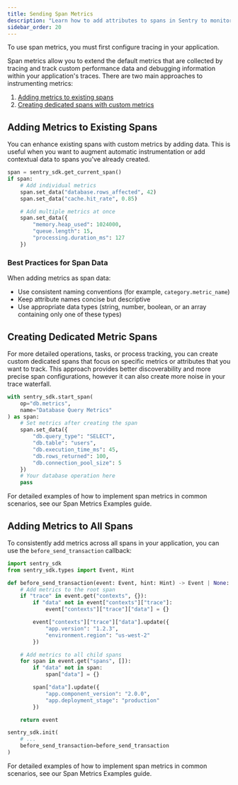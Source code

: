 ```yaml
---
title: Sending Span Metrics
description: "Learn how to add attributes to spans in Sentry to monitor performance and debug applications "
sidebar_order: 20
---
```


<Alert>

To use span metrics, you must first <PlatformLink to="/tracing/">configure tracing</PlatformLink> in your application.

</Alert>

Span metrics allow you to extend the default metrics that are collected by tracing and track custom performance data and debugging information within your application's traces. There are two main approaches to instrumenting metrics:

1. [Adding metrics to existing spans](#adding-metrics-to-existing-spans)
2. [Creating dedicated spans with custom metrics](#creating-dedicated-metric-spans)

## Adding Metrics to Existing Spans

You can enhance existing spans with custom metrics by adding data. This is useful when you want to augment automatic instrumentation or add contextual data to spans you've already created.

```python
span = sentry_sdk.get_current_span()
if span:
    # Add individual metrics
    span.set_data("database.rows_affected", 42)
    span.set_data("cache.hit_rate", 0.85)

    # Add multiple metrics at once
    span.set_data({
        "memory.heap_used": 1024000,
        "queue.length": 15,
        "processing.duration_ms": 127
    })
```

### Best Practices for Span Data

When adding metrics as span data:

- Use consistent naming conventions (for example, `category.metric_name`)
- Keep attribute names concise but descriptive
- Use appropriate data types (string, number, boolean, or an array containing only one of these types)

## Creating Dedicated Metric Spans

For more detailed operations, tasks, or process tracking, you can create custom dedicated spans that focus on specific metrics or attributes that you want to track. This approach provides better discoverability and more precise span configurations, however it can also create more noise in your trace waterfall.

```python
with sentry_sdk.start_span(
    op="db.metrics",
    name="Database Query Metrics"
) as span:
    # Set metrics after creating the span
    span.set_data({
        "db.query_type": "SELECT",
        "db.table": "users",
        "db.execution_time_ms": 45,
        "db.rows_returned": 100,
        "db.connection_pool_size": 5
    })
    # Your database operation here
    pass
```

For detailed examples of how to implement span metrics in common scenarios, see our <PlatformLink to="/tracing/span-metrics/examples/">Span Metrics Examples</PlatformLink> guide.

## Adding Metrics to All Spans

To consistently add metrics across all spans in your application, you can use the `before_send_transaction` callback:

```python
import sentry_sdk
from sentry_sdk.types import Event, Hint

def before_send_transaction(event: Event, hint: Hint) -> Event | None:
    # Add metrics to the root span
    if "trace" in event.get("contexts", {}):
        if "data" not in event["contexts"]["trace"]:
            event["contexts"]["trace"]["data"] = {}

        event["contexts"]["trace"]["data"].update({
            "app.version": "1.2.3",
            "environment.region": "us-west-2"
        })

    # Add metrics to all child spans
    for span in event.get("spans", []):
        if "data" not in span:
            span["data"] = {}

        span["data"].update({
            "app.component_version": "2.0.0",
            "app.deployment_stage": "production"
        })

    return event

sentry_sdk.init(
    # ...
    before_send_transaction=before_send_transaction
)
```

For detailed examples of how to implement span metrics in common scenarios, see our <PlatformLink to="/tracing/span-metrics/examples/">Span Metrics Examples</PlatformLink> guide.
